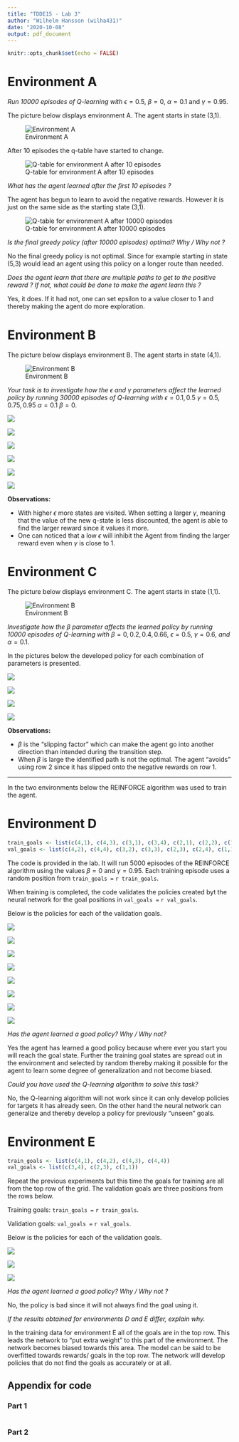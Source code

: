 ```yaml
---
title: "TDDE15 - Lab 3"
author: "Wilhelm Hansson (wilha431)"
date: "2020-10-08"
output: pdf_document
---
```


```r
knitr::opts_chunk$set(echo = FALSE)

```

# Environment A

*Run 10000 episodes of Q-learning with* $\epsilon = 0.5$, $\beta = 0$, $\alpha = 0.1$ and $\gamma = 0.95$.

The picture below displays environment A. The agent starts in state (3,1).

![Environment A](./pictures-1/1.png)

After 10 episodes the q-table have started to change.

![Q-table for environment A after 10 episodes](./pictures-1/2.png)

*What has the agent learned after the first 10 episodes ?*

The agent has begun to learn to avoid the negative rewards. However it is just on the same side as the starting state (3,1).

![Q-table for environment A after 10000 episodes](./pictures-1/5.png)

\newpage

*Is the final greedy policy (after 10000 episodes) optimal? Why / Why not ?*

No the final greedy policy is not optimal. Since for example starting in state (5,3) would lead an agent using this policy on a longer route than needed.

*Does the agent learn that there are multiple paths to get to the positive reward ? If not, what could be done to make the agent learn this ?*

Yes, it does. If it had not, one can set epsilon to a value closer to 1 and thereby making the agent do more exploration.

# Environment B

The picture below displays environment B. The agent starts in state (4,1).

![Environment B](./pictures-1/6.png)

*Your task is to investigate how the* $\epsilon$ *and* $\gamma$ *parameters affect the learned policy by running 30000 episodes of Q-learning with* $\epsilon = 0.1, 0.5$ $\gamma = 0.5, 0.75, 0.95$ $\alpha = 0.1$ $\beta = 0$.

\newpage

![](./pictures-1/7.png)

![](./pictures-1/10.png)

![](./pictures-1/13.png)

![](./pictures-1/16.png)

![](./pictures-1/19.png)

![](./pictures-1/22.png)


\newpage

**Observations:**

+ With higher $\epsilon$ more states are visited. When setting a larger $\gamma$, meaning that the value of the new q-state is less discounted, the agent is able to find the larger reward since it values it more.
+ One can noticed that a low $\epsilon$ will inhibit the Agent from finding the larger reward even when $\gamma$ is close to 1.

# Environment C

The picture below displays environment C. The agent starts in state (1,1).

![Environment B](./pictures-1/25.png)

*Investigate how the* $\beta$ *parameter affects the learned policy by running 10000 episodes of Q-learning with* $\beta = 0, 0.2, 0.4, 0.66$, $\epsilon = 0.5$, $\gamma = 0.6$, *and* $\alpha = 0.1$.



In the pictures below the developed policy for each combination of parameters is presented.

![](./pictures-1/26.png)

![](./pictures-1/27.png)

![](./pictures-1/28.png)

![](./pictures-1/29.png)

**Observations:**

+ $\beta$ is the "slipping factor" which can make the agent go into another direction than intended during the transition step.
+ When $\beta$ is large the identified path is not the optimal. The agent "avoids" using row 2 since it has slipped onto the negative rewards on row 1.


---

In the two environments below the REINFORCE algorithm was used to train the agent.

# Environment D

```r
train_goals <- list(c(4,1), c(4,3), c(3,1), c(3,4), c(2,1), c(2,2), c(1,2), c(1,3))
val_goals <- list(c(4,2), c(4,4), c(3,2), c(3,3), c(2,3), c(2,4), c(1,1), c(1,4))
```


The code is provided in the lab. It will run 5000 episodes of the REINFORCE algorithm using the values $\beta = 0$ and $\gamma = 0.95$. Each training episode uses a random position from `train_goals = ` `r train_goals`.

When training is completed, the code validates the policies created byt the neural network for the goal positions in `val_goals = ` `r val_goals`.

Below is the policies for each of the validation goals.

![](./pictures-2/9.png)

![](./pictures-2/10.png)

![](./pictures-2/11.png)

![](./pictures-2/12.png)

![](./pictures-2/13.png)

![](./pictures-2/14.png)

![](./pictures-2/15.png)

![](./pictures-2/16.png)

\newpage

*Has the agent learned a good policy? Why / Why not?*

Yes the agent has learned a good policy because where ever you start you will reach the goal state. Further the training goal states are spread out in the environment and selected by random thereby making it possible for the agent to learn some degree of generalization and not become biased.

*Could you have used the Q-learning algorithm to solve this task?*

No, the Q-learning algorithm will not work since it can only develop policies for targets it has already seen. On the other hand the neural network can generalize and thereby develop a policy for previously "unseen" goals.


# Environment E


```r
train_goals <- list(c(4,1), c(4,2), c(4,3), c(4,4))
val_goals <- list(c(3,4), c(2,3), c(1,1))
```

Repeat the previous experiments but this time the goals for training are all from the top row of the grid. The validation goals are three positions from the rows below.

Training goals: `train_goals = ` `r train_goals`.

Validation goals: `val_goals = ` `r val_goals`.

Below is the policies for each of the validation goals.

![](./pictures-2/E-4.png)

![](./pictures-2/E-5.png)

![](./pictures-2/E-6.png)

*Has the agent learned a good policy? Why / Why not ?*

No, the policy is bad since it will not always find the goal using it.

*If the results obtained for environments D and E differ, explain why.*

In the training data for environment E all of the goals are in the top row. This leads the network to "put extra weight" to this part of the environment. The network becomes biased towards this area. The model can be said to be overfitted towards rewards/ goals in the top row. The network will develop policies that do not find the goals as accurately or at all.

\newpage

## Appendix for code

### Part 1

```r
```

\newpage

### Part 2

```r
```
